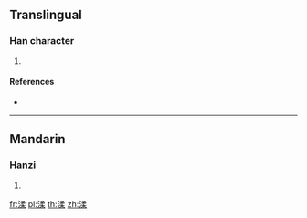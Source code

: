 ==Translingual==

===Han character===
{{Han char|rn=85|rad=水|as=09|sn=12|four=|canj=ENHD}}

# {{defn|Han|sort=水09}}

====References====
* {{Han ref|kx=0633.380|dkj=17755|hdz=31691.080|uh=6E18|ud=28184}}

----

==Mandarin==

===Hanzi===
{{cmn-hanzi|pin=[[huì]] ([[hui4]]), [[róu]] ([[rou2]])|wg=hui<sup>4</sup>, jou<sup>2</sup>}}

# {{defn|lang=cmn|sort=水09}}

[[fr:渘]]
[[pl:渘]]
[[th:渘]]
[[zh:渘]]